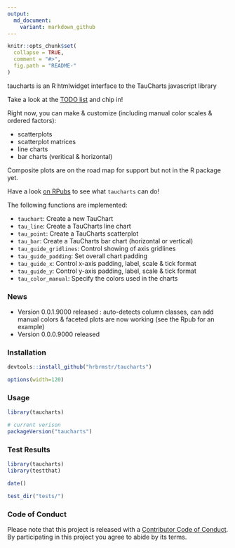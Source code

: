 ```yaml
---
output:
  md_document:
    variant: markdown_github
---
```


<!-- README.md is generated from README.Rmd. Please edit that file -->

```r
knitr::opts_chunk$set(
  collapse = TRUE,
  comment = "#>",
  fig.path = "README-"
)
```

taucharts is an R htmlwidget interface to the TauCharts javascript library

Take a look at the [TODO list](https://github.com/hrbrmstr/taucharts/issues/1) and chip in!

Right now, you can make & customize (including manual color scales & ordered factors):

- scatterplots
- scatterplot matrices
- line charts
- bar charts (veritical & horizontal)

Composite plots are on the road map for support but not in the R package yet.

Have a look [on RPubs](http://rpubs.com/hrbrmstr/taucharts) to see what `taucharts` can do!

The following functions are implemented:

- `tauchart`:	Create a new TauChart
- `tau_line`:	Create a TauCharts line chart
- `tau_point`:	Create a TauCharts scatterplot
- `tau_bar`:	Create a TauCharts bar chart (horizontal or vertical)
- `tau_guide_gridlines`:	Control showing of axis gridlines
- `tau_guide_padding`:	Set overall chart padding
- `tau_guide_x`:	Control x-axis padding, label, scale & tick format
- `tau_guide_y`:	Control y-axis padding, label, scale & tick format
- `tau_color_manual`:	Specify the colors used in the charts

### News

- Version 0.0.1.9000 released : auto-detects column classes, can add manual colors & faceted plots are now working (see the Rpub for an example)
- Version 0.0.0.9000 released

### Installation

```r
devtools::install_github("hrbrmstr/taucharts")
```

```r
options(width=120)
```

### Usage

```r
library(taucharts)

# current verison
packageVersion("taucharts")

```

### Test Results

```r
library(taucharts)
library(testthat)

date()

test_dir("tests/")
```

### Code of Conduct

Please note that this project is released with a [Contributor Code of Conduct](CONDUCT.md). 
By participating in this project you agree to abide by its terms.
